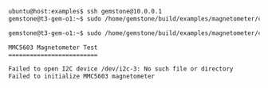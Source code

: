 <CodeGroup>

  ```bash Terminal lines
  ubuntu@host:examples$ ssh gemstone@10.0.0.1
  gemstone@t3-gem-o1:~$ sudo /home/gemstone/build/examples/magnetometer/c/magnetometer
  ```

  ```bash Output lines
  gemstone@t3-gem-o1:~$ sudo /home/gemstone/build/examples/magnetometer/c/magnetometer

  MMC5603 Magnetometer Test
  =========================

  Failed to open I2C device /dev/i2c-3: No such file or directory
  Failed to initialize MMC5603 magnetometer
  ```

</CodeGroup>
